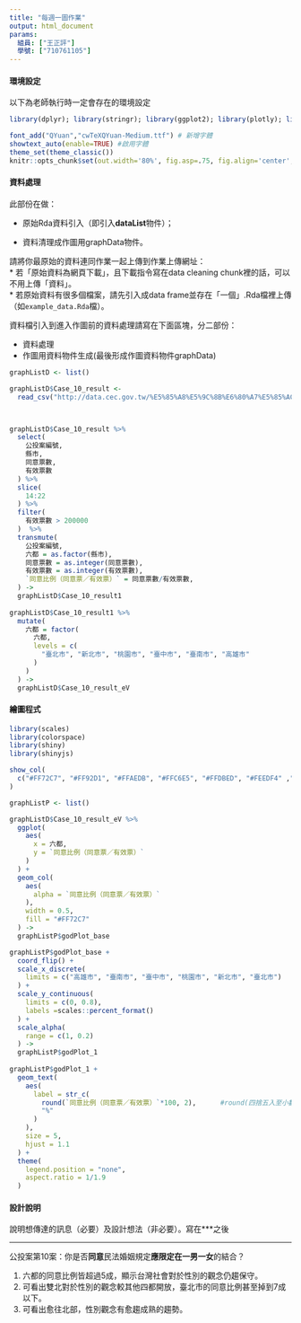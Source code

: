```yaml
---
title: "每週一圖作業"
output: html_document
params:
  組員: ["王正評"]  
  學號: ["710761105"]
---
```


#### 環境設定

以下為老師執行時一定會存在的環境設定
```r
library(dplyr); library(stringr); library(ggplot2); library(plotly); library(lubridate); library(readr); library(tidyr); library(showtext)

font_add("QYuan","cwTeXQYuan-Medium.ttf") # 新增字體
showtext_auto(enable=TRUE) #啟用字體
theme_set(theme_classic())
knitr::opts_chunk$set(out.width='80%', fig.asp=.75, fig.align='center', fig.showtext=T)
```

#### 資料處理

此部份在做：

  * 原始Rda資料引入（即引入**dataList**物件）；
  
  * 資料清理成作圖用graphData物件。

請將你最原始的資料連同作業一起上傳到作業上傳網址：  
  * 若「原始資料為網頁下載」，且下載指令寫在data cleaning chunk裡的話，可以不用上傳「資料」。  
  * 若原始資料有很多個檔案，請先引入成data frame並存在「一個」.Rda檔裡上傳（如`example_data.Rda`檔）。  

資料檔引入到進入作圖前的資料處理請寫在下面區塊，分二部份：

  * 資料處理  
  * 作圖用資料物件生成(最後形成作圖資料物件graphData)
  
```r

graphListD <- list()

graphListD$Case_10_result <- 
  read_csv("http://data.cec.gov.tw/%E5%85%A8%E5%9C%8B%E6%80%A7%E5%85%AC%E6%B0%91%E6%8A%95%E7%A5%A8%E8%A8%88%E7%A5%A8%E7%B5%90%E6%9E%9C/Case_10_result.csv")



graphListD$Case_10_result %>%
  select(
    公投案編號, 
    縣市, 
    同意票數, 
    有效票數
  ) %>%
  slice(
    14:22
  ) %>%
  filter(
    有效票數 > 200000
  )  %>% 
  transmute(
    公投案編號, 
    六都 = as.factor(縣市), 
    同意票數 = as.integer(同意票數), 
    有效票數 = as.integer(有效票數), 
    `同意比例（同意票／有效票）` = 同意票數/有效票數, 
  ) ->
  graphListD$Case_10_result1
 
graphListD$Case_10_result1 %>% 
  mutate(
    六都 = factor(
      六都, 
      levels = c(
        "臺北市", "新北市", "桃園市", "臺中市", "臺南市", "高雄市"
      )
    )
  ) -> 
  graphListD$Case_10_result_eV

```

#### 繪圖程式

```r

library(scales)
library(colorspace)
library(shiny)
library(shinyjs)

show_col(
  c("#FF72C7", "#FF92D1", "#FFAEDB", "#FFC6E5", "#FFDBED", "#FEEDF4" ,"#F9F9F9")
)

graphListP <- list()

graphListD$Case_10_result_eV %>% 
  ggplot(
    aes(
      x = 六都, 
      y = `同意比例（同意票／有效票）`
    )
  ) + 
  geom_col(
    aes(
      alpha = `同意比例（同意票／有效票）`
    ), 
    width = 0.5, 
    fill = "#FF72C7"
  ) -> 
  graphListP$godPlot_base

graphListP$godPlot_base + 
  coord_flip() +  
  scale_x_discrete(
    limits = c("高雄市", "臺南市", "臺中市", "桃園市", "新北市", "臺北市")
  ) + 
  scale_y_continuous(
    limits = c(0, 0.8), 
    labels =scales::percent_format()
  ) + 
  scale_alpha(
    range = c(1, 0.2)
  ) -> 
  graphListP$godPlot_1
  
graphListP$godPlot_1 + 
  geom_text(
    aes(
      label = str_c(
        round(`同意比例（同意票／有效票）`*100, 2),      #round(四捨五入至小數第一位)
        "%"
      )
    ), 
    size = 5, 
    hjust = 1.1
  ) + 
  theme(
    legend.position = "none", 
    aspect.ratio = 1/1.9
  )

```

#### 設計說明
說明想傳達的訊息（必要）及設計想法（非必要）。寫在***之後

*** 
公投案第10案：你是否**同意**民法婚姻規定**應限定在一男一女**的結合？

<ol>
  <li>六都的同意比例皆超過5成，顯示台灣社會對於性別的觀念仍趨保守。</li>
  <li>可看出雙北對於性別的觀念較其他四都開放，臺北市的同意比例甚至掉到7成以下。</li>
  <li>可看出愈往北部，性別觀念有愈趨成熟的趨勢。</li>
</ol>


